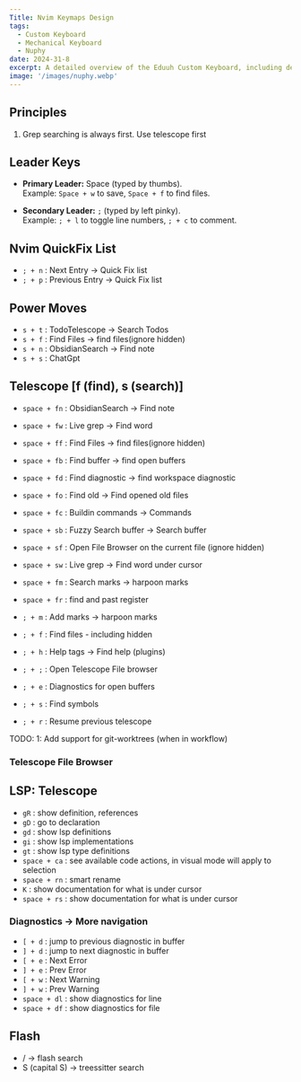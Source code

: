 ```yaml
---
Title: Nvim Keymaps Design
tags:
  - Custom Keyboard
  - Mechanical Keyboard
  - Nuphy
date: 2024-31-8
excerpt: A detailed overview of the Eduuh Custom Keyboard, including design choices, build process, and performance insights
image: '/images/nuphy.webp'
---
```


## Principles

1. Grep searching is always first. Use telescope first

## Leader Keys

- **Primary Leader:** Space (typed by thumbs).  
  Example: `Space + w` to save, `Space + f` to find files.

- **Secondary Leader:** `;` (typed by left pinky).  
  Example: `; + l` to toggle line numbers, `; + c` to comment.

## Nvim QuickFix List

-  `; + n` : Next Entry -> Quick Fix list
-  `; + p` : Previous Entry -> Quick Fix list

## Power Moves

-  `s + t`  : TodoTelescope    ->  Search Todos
-  `s + f`  :  Find Files      -> find files(ignore hidden)
-  `s + n` :  ObsidianSearch  -> Find note
-  `s + s` : ChatGpt

## Telescope [f (find), s (search)]


-  `space + fn`  :  ObsidianSearch  -> Find note
-  `space + fw`  :  Live grep       -> Find word
-  `space + ff`  :  Find Files      -> find files(ignore hidden)
-  `space + fb`  :  Find buffer   -> find open buffers
-  `space + fd`  :  Find diagnostic   -> find workspace diagnostic
-  `space + fo`  :  Find old   -> Find opened old files
-  `space + fc` :  Buildin commands      -> Commands
-  `space + sb`  : Fuzzy Search buffer   ->  Search buffer
-  `space + sf`  : Open File Browser on the current file (ignore hidden)
-  `space + sw`  :  Live grep       -> Find word under cursor
-  `space + fm` : Search marks -> harpoon marks 
-  `space + fr` : find and past register

-  `; + m` : Add marks -> harpoon marks 
-  `; + f` : Find files - including hidden
-  `; + h` : Help tags -> Find help (plugins)
-  `; + ;` : Open Telescope File browser
-  `; + e` : Diagnostics for open buffers
-  `; + s` : Find symbols
-  `; + r` : Resume previous telescope

TODO: 1: Add support for git-worktrees (when in workflow)

### Telescope File Browser

## LSP: Telescope

-  `gR` : show definition, references
-  `gD` : go to declaration
-  `gd` : show lsp definitions
-  `gi` : show lsp implementations
-  `gt` : show lsp type definitions
-  `space + ca` : see available code actions, in visual mode will apply to selection
-  `space + rn` : smart rename
-  `K` : show documentation for what is under cursor
-  `space + rs` : show documentation for what is under cursor


### Diagnostics -> More navigation

-  `[ + d` : jump to previous diagnostic in buffer 
-  `] + d` : jump to next diagnostic in buffer
-  `[ + e` :  Next Error
-  `] + e` : Prev Error
-  `[ + w` :  Next Warning
-  `] + w` : Prev Warning
-  `space + dl` : show diagnostics for line
-  `space + df` : show  diagnostics for file

## Flash

- /  -> flash search
- S (capital S)  -> treessitter search
